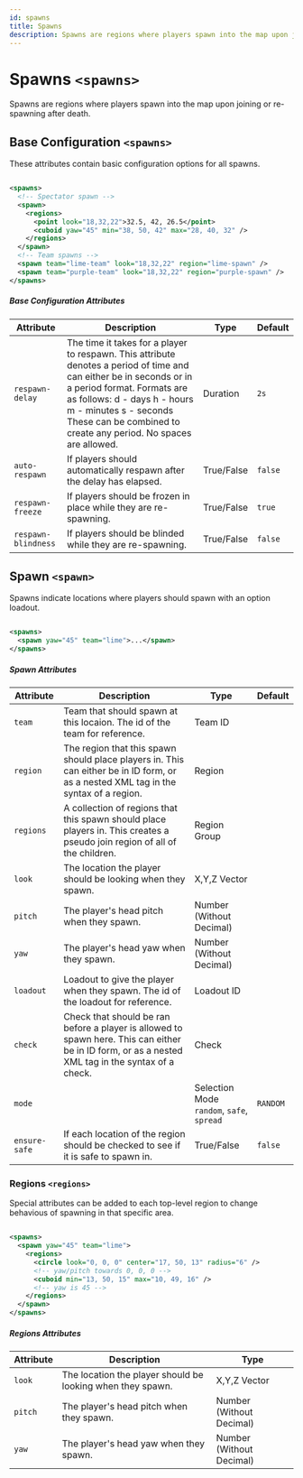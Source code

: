 ```yaml
---
id: spawns
title: Spawns
description: Spawns are regions where players spawn into the map upon joining or re-spawning after death.
---
```



# Spawns `<spawns>`

Spawns are regions where players spawn into the map upon joining or re-spawning after death.

## Base Configuration `<spawns>`

These attributes contain basic configuration options for all spawns.

```xml

<spawns>
  <!-- Spectator spawn -->
  <spawn>
    <regions>
      <point look="18,32,22">32.5, 42, 26.5</point>
      <cuboid yaw="45" min="38, 50, 42" max="28, 40, 32" />
    </regions>
  </spawn>
  <!-- Team spawns -->
  <spawn team="lime-team" look="18,32,22" region="lime-spawn" />
  <spawn team="purple-team" look="18,32,22" region="purple-spawn" />
</spawns>

```

##### Base Configuration Attributes

| Attribute | Description | Type | Default |
| --- | --- | --- | --- |
| `respawn-delay` | The time it takes for a player to respawn. This attribute denotes a period of time and can either be in seconds or in a period format. Formats are as follows:     d - days     h - hours     m - minutes     s - seconds These can be combined to create any period. No spaces are allowed. | <span class="badge badge--primary">Duration</span> | `2s` |
| `auto-respawn` | If players should automatically respawn after the delay has elapsed. | <span class="badge badge--primary">True/False</span> | `false` |
| `respawn-freeze` | If players should be frozen in place while they are re-spawning. | <span class="badge badge--primary">True/False</span> | `true` |
| `respawn-blindness` | If players should be blinded while they are re-spawning. | <span class="badge badge--primary">True/False</span> | `false` |

## Spawn `<spawn>`

Spawns indicate locations where players should spawn with an option loadout.

```xml

<spawns>
  <spawn yaw="45" team="lime">...</spawn>
</spawns>

```

##### Spawn Attributes

| Attribute | Description | Type | Default |
| --- | --- | --- | --- |
| `team` | Team that should spawn at this locaion. The id of the team for reference. | <span class="badge badge--primary">Team ID</span> | |
| `region` | The region that this spawn should place players in. This can either be in ID form, or as a nested XML tag in the syntax of a region. | <span class="badge badge--primary">Region</span> | |
| `regions` | A collection of regions that this spawn should place players in. This creates a pseudo join region of all of the children. | <span class="badge badge--primary">Region Group</span> | |
| `look` | The location the player should be looking when they spawn. | <span class="badge badge--primary">X,Y,Z Vector</span> | |
| `pitch` | The player's head pitch when they spawn. | <span class="badge badge--primary">Number (Without Decimal)</span> | |
| `yaw` | The player's head yaw when they spawn. | <span class="badge badge--primary">Number (Without Decimal)</span> | |
| `loadout` | Loadout to give the player when they spawn. The id of the loadout for reference. | <span class="badge badge--primary">Loadout ID</span> | |
| `check` | Check that should be ran before a player is allowed to spawn here. This can either be in ID form, or as a nested XML tag in the syntax of a check. | <span class="badge badge--primary">Check</span> | |
| `mode` | | <span class="badge badge--primary">Selection Mode</span><br />`random`, `safe`, `spread` | `RANDOM` |
| `ensure-safe` | If each location of the region should be checked to see if it is safe to spawn in. | <span class="badge badge--primary">True/False</span> | `false` |

### Regions `<regions>`

Special attributes can be added to each top-level region to change behavious of spawning in that specific area.

```xml

<spawns>
  <spawn yaw="45" team="lime">
    <regions>
      <circle look="0, 0, 0" center="17, 50, 13" radius="6" />
      <!-- yaw/pitch towards 0, 0, 0 -->
      <cuboid min="13, 50, 15" max="10, 49, 16" />
      <!-- yaw is 45 -->
    </regions>
  </spawn>
</spawns>

```

##### Regions Attributes

| Attribute | Description | Type |
| --- | --- | --- |
| `look` | The location the player should be looking when they spawn. | <span class="badge badge--primary">X,Y,Z Vector</span> |
| `pitch` | The player's head pitch when they spawn. | <span class="badge badge--primary">Number (Without Decimal)</span> |
| `yaw` | The player's head yaw when they spawn. | <span class="badge badge--primary">Number (Without Decimal)</span> |

